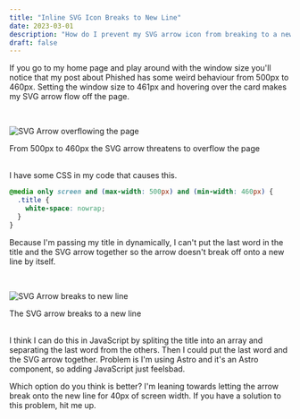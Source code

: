 ```yaml
---
title: "Inline SVG Icon Breaks to New Line"
date: 2023-03-01
description: "How do I prevent my SVG arrow icon from breaking to a new line by itself?"
draft: false
---
```


If you go to my home page and play around with the window size you'll notice that my post about Phished has some weird behaviour from 500px to 460px. Setting the window size to 461px and hovering over the card makes my SVG arrow flow off the page.

<br />

![SVG Arrow overflowing the page](/svgArrow/overflow.jpg)

<figcaption>
  From 500px to 460px the SVG arrow threatens to overflow the page
</figcaption>

<br />

I have some CSS in my code that causes this.

```css
@media only screen and (max-width: 500px) and (min-width: 460px) {
  .title {
    white-space: nowrap;
  }
}
```

Because I'm passing my title in dynamically, I can't put the last word in the title and the SVG arrow together so the arrow doesn't break off onto a new line by itself.

<br />

![SVG Arrow breaks to new line](/svgArrow/break.jpg)

<figcaption>The SVG arrow breaks to a new line</figcaption>

<br />

I think I can do this in JavaScript by spliting the title into an array and separating the last word from the others. Then I could put the last word and the SVG arrow together. Problem is I'm using Astro and it's an Astro component, so adding JavaScript just feelsbad.

Which option do you think is better? I'm leaning towards letting the arrow break onto the new line for 40px of screen width. If you have a solution to this problem, hit me up.
